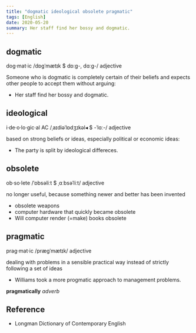 ```yaml
---
title: "dogmatic ideological obsolete pragmatic"
tags: [English]
date: 2020-05-20
summary: Her staff find her bossy and dogmatic.
---
```


## dogmatic

dog·mat·ic /dɒɡˈmætɪk $ dɒːɡ-, dɑːɡ-/ adjective

Someone who is dogmatic is completely certain of their beliefs and expects other
people to accept them without arguing:

- Her staff find her bossy and dogmatic.

## ideological

i·de·o·lo·gic·al AC /ˌaɪdiəˈlɒdʒɪkəl◂ $ -ˈlɑː-/ adjective

based on strong beliefs or ideas, especially political or economic ideas:

- The party is split by ideological differeces.

## obsolete

ob·so·lete /ˈɒbsəliːt $ ˌɑːbsəˈliːt/ adjective

no longer useful, because something newer and better has been invented

- obsolete weapons
- computer hardware that quickly became obsolete
- Will computer render (=make) books obsolete

## pragmatic

prag·mat·ic /præɡˈmætɪk/ adjective

dealing with problems in a sensible practical way instead of strictly following
a set of ideas

- Williams took a more progmatic approach to management problems.

**pragmatically** *adverb*

## Reference

- Longman Dictionary of Contemporary English